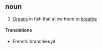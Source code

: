 ==noun==
#[[Organs]] in fish that allow them to [[breathe]]
====Translations====
*French: branchies ''pl''